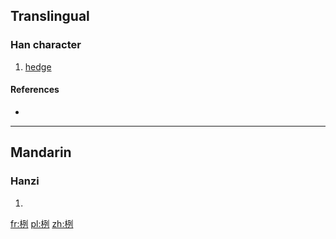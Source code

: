 ==Translingual==

===Han character===
{{Han char|rn=75|rad=木|as=06|sn=10|four=4290<sub>0</sub>|canj=木一弓弓 (DMNN)}}

# [[hedge]]

====References====
* {{Han ref|kx=0523.260|dkj=14739|dj=0912.050|hdz=21197.030|uh=6835|ud=26677|bh=D1E4|bd=53732}}

----

==Mandarin==

===Hanzi===
{{cmn-hanzi|pin=[[lì]] ([[li4]])|wg=li<sup>4</sup>}}

# {{defn|Mandarin|sort=木06}}

[[fr:栵]]
[[pl:栵]]
[[zh:栵]]